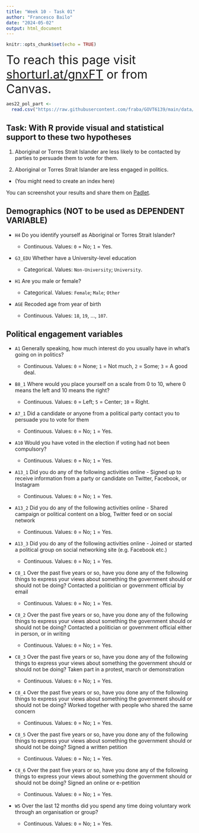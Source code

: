 ```yaml
---
title: "Week 10 - Task 01"
author: "Francesco Bailo"
date: "2024-05-02"
output: html_document
---
```


```r
knitr::opts_chunk$set(echo = TRUE)
```

<font size="6">To reach this page visit [shorturl.at/gnxFT](https://shorturl.at/gnxFT) or from Canvas.</font>

```r
aes22_pol_part <- 
  read.csv("https://raw.githubusercontent.com/fraba/GOVT6139/main/data/aes22_pol_part.csv")
```


## Task: With R provide visual and statistical support to these two hypotheses

1. Aboriginal or Torres Strait Islander are less likely to be contacted by parties to persuade them to vote for them.

2. Aboriginal or Torres Strait Islander are less engaged in politics. 

  * (You might need to create an index here)
  
You can screenshot your results and share them on [Padlet](https://sydney.padlet.org/francescobailo/2024-govt6139-week-10-task-01-6negi8rb4jbbutaw).

## Demographics (NOT to be used as DEPENDENT VARIABLE)

* `H4` Do you identify yourself as Aboriginal or Torres Strait Islander?

  * Continuous. Values: `0` = No; `1` = Yes.
  
* `G3_EDU` Whether have a University-level education

  * Categorical. Values: `Non-University`; `University`. 

* `H1` Are you male or female?

  * Categorical. Values: `Female`; `Male`; `Other` 

* `AGE` Recoded age from year of birth

  * Continuous. Values: `18`, `19`, ..., `107`.

## Political engagement variables

* `A1` Generally speaking, how much interest do you usually have in what's going on in politics?

  * Continuous. Values: `0` = None; `1` = Not much, `2` = Some; `3` =  A good deal.

* `B8_1` Where would you place yourself on a scale from 0 to 10, where 0 means the left and 10 means the right?

  * Continuous. Values: `0` = Left; `5` = Center; `10` = Right.

* `A7_1` Did a candidate or anyone from a political party contact you to persuade you to vote for them

  * Continuous. Values: `0` = No; `1` = Yes. 

* `A10` Would you have voted in the election if voting had not been compulsory?

  * Continuous. Values: `0` = No; `1` = Yes. 

* `A13_1` Did you do any of the following activities online - Signed up to receive information from a party or candidate on Twitter, Facebook, or Instagram

  * Continuous. Values: `0` = No; `1` = Yes. 

* `A13_2` Did you do any of the following activities online - Shared campaign or political content on a blog, Twitter feed or on social network

  * Continuous. Values: `0` = No; `1` = Yes. 

* `A13_3` Did you do any of the following activities online - Joined or started a political group on social networking site (e.g. Facebook etc.)

  * Continuous. Values: `0` = No; `1` = Yes. 

* `C8_1` Over the past five years or so, have you done any of the following things to express your views about something the government should or should not be doing? Contacted a politician or government official by email

  * Continuous. Values: `0` = No; `1` = Yes. 

* `C8_2` Over the past five years or so, have you done any of the following things to express your views about something the government should or should not be doing? Contacted a politician or government official either in person, or in writing

  * Continuous. Values: `0` = No; `1` = Yes. 

* `C8_3` Over the past five years or so, have you done any of the following things to express your views about something the government should or should not be doing? Taken part in a protest, march or demonstration

  * Continuous. Values: `0` = No; `1` = Yes. 

* `C8_4` Over the past five years or so, have you done any of the following things to express your views about something the government should or should not be doing? Worked together with people who shared the same concern

  * Continuous. Values: `0` = No; `1` = Yes. 

* `C8_5` Over the past five years or so, have you done any of the following things to express your views about something the government should or should not be doing? Signed a written petition

  * Continuous. Values: `0` = No; `1` = Yes. 

* `C8_6` Over the past five years or so, have you done any of the following things to express your views about something the government should or should not be doing? Signed an online or e-petition

  * Continuous. Values: `0` = No; `1` = Yes. 

* `W5` Over the last 12 months did you spend any time doing voluntary work through an organisation or group?

  * Continuous. Values: `0` = No; `1` = Yes. 

